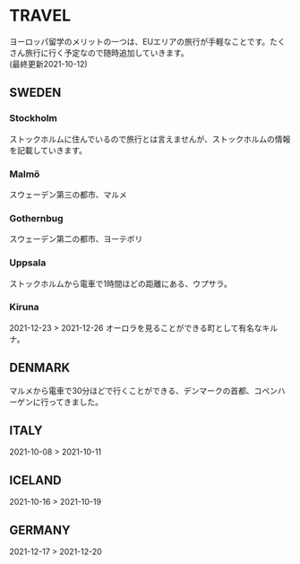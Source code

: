 # TRAVEL
ヨーロッパ留学のメリットの一つは、EUエリアの旅行が手軽なことです。たくさん旅行に行く予定なので随時追加していきます。  
(最終更新2021-10-12)

## SWEDEN
### Stockholm
ストックホルムに住んでいるので旅行とは言えませんが、ストックホルムの情報を記載していきます。

### Malmö
スウェーデン第三の都市、マルメ

### Gothernbug
スウェーデン第二の都市、ヨーテボリ

### Uppsala
ストックホルムから電車で1時間ほどの距離にある、ウプサラ。

### Kiruna
2021-12-23 > 2021-12-26
オーロラを見ることができる町として有名なキルナ。

## DENMARK
マルメから電車で30分ほどで行くことができる、デンマークの首都、コペンハーゲンに行ってきました。

## ITALY
2021-10-08 > 2021-10-11

## ICELAND
2021-10-16 > 2021-10-19

## GERMANY
2021-12-17 > 2021-12-20